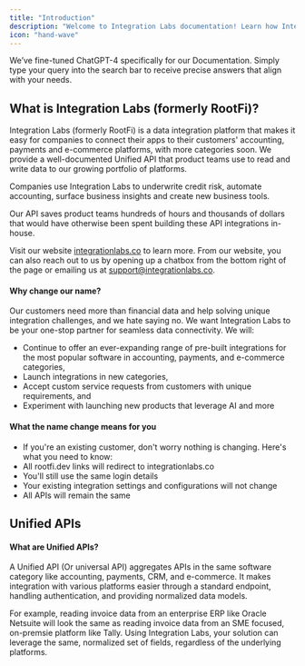 ```yaml
---
title: "Introduction"
description: "Welcome to Integration Labs documentation! Learn how Integration Labs can help you access your business customers' financial data."
icon: "hand-wave"
---
```


<Info>We’ve fine-tuned ChatGPT-4 specifically for our Documentation. Simply type your query into the search bar to receive precise answers that align with your needs.</Info>

## What is Integration Labs (formerly RootFi)?

Integration Labs (formerly RootFi) is a data integration platform that makes it easy for companies to connect their apps to their customers' accounting, payments and e-commerce platforms, with more categories soon. We provide a well-documented Unified API that product teams use to read and write data to our growing portfolio of platforms.

Companies use Integration Labs to underwrite credit risk, automate accounting, surface business insights and create new business tools.

Our API saves product teams hundreds of hours and thousands of dollars that would have otherwise been spent building these API integrations in-house.

Visit our website [integrationlabs.co](https://bit.ly/3ulLF5r) to learn more. From our website, you can also reach out to us by opening up a chatbox from the bottom right of the page or emailing us at support@integrationlabs.co.

#### Why change our name?

Our customers need more than financial data and help solving unique integration challenges, and we hate saying no.
We want Integration Labs to be your one-stop partner for seamless data connectivity. We will:

- Continue to offer an ever-expanding range of pre-built integrations for the most popular software in accounting, payments, and e-commerce categories,
- Launch integrations in new categories,
- Accept custom service requests from customers with unique requirements, and
- Experiment with launching new products that leverage AI and more

#### What the name change means for you

- If you're an existing customer, don't worry nothing is changing. Here's what you need to know:
- All rootfi.dev links will redirect to integrationlabs.co
- You'll still use the same login details
- Your existing integration settings and configurations will not change
- All APIs will remain the same

## Unified APIs

#### What are Unified APIs?

A Unified API (Or universal API) aggregates APIs in the same software category like accounting, payments, CRM, and e-commerce. It makes integration with various platforms easier through a standard endpoint, handling authentication, and providing normalized data models.

For example, reading invoice data from an enterprise ERP like Oracle Netsuite will look the same as reading invoice data from an SME focused, on-premsie platform like Tally. Using Integration Labs, your solution can leverage the same, normalized set of fields, regardless of the underlying platforms.

